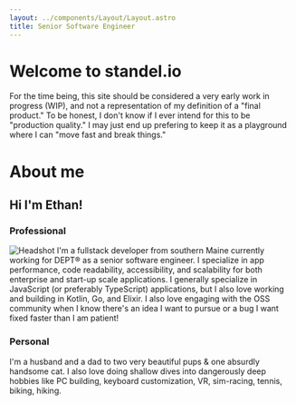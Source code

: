 ```yaml
---
layout: ../components/Layout/Layout.astro
title: Senior Software Engineer
---
```


# Welcome to standel.io

For the time being, this site should be considered a very early work in progress (WIP), and not a representation of my definition of a "final product."
To be honest, I don't know if I ever intend for this to be "production quality."
I may just end up prefering to keep it as a playground where I can "move fast and break things."

# About me

## Hi I'm Ethan!

### Professional

![Headshot](/headshot.jpeg)
I'm a fullstack developer from southern Maine currently working for DEPT® as a senior software engineer.
I specialize in app performance, code readability, accessibility, and scalability for both enterprise and start-up scale applications.
I generally specialize in JavaScript (or preferably TypeScript) applications, but I also love working and building in Kotlin, Go, and Elixir.
I also love engaging with the OSS community when I know there's an idea I want to pursue or a bug I want fixed faster than I am patient!

### Personal

I'm a husband and a dad to two very beautiful pups & one absurdly handsome cat.
I also love doing shallow dives into dangerously deep hobbies like PC building, keyboard customization, VR, sim-racing, tennis, biking, hiking.
